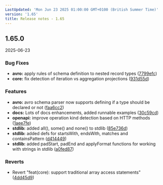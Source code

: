 ```yaml
---
LastUpdated: 'Mon Jun 23 2025 01:00:00 GMT+0100 (British Summer Time)'
version: '1.65'
title: Release notes - 1.65
---
```


## 1.65.0
2025-06-23

### Bug Fixes

* **avro:** apply rules of schema definition to nested record types ([7799efc](https://gitlab.com/taxi-lang/taxi-lang/commit/7799efc0a09411c61aa74a2a364044a3b72ca183))
* **core:** fix detection of iteration vs aggregation projections ([931d55d](https://gitlab.com/taxi-lang/taxi-lang/commit/931d55da01bd387b12ac0a328d4de3a70ff4fbc3))


### Features

* **avro:** avro schema parser now supports defining if a type should be declared or not ([faa6cc2](https://gitlab.com/taxi-lang/taxi-lang/commit/faa6cc24610a230dc9c2d9addda677c0eb74733e))
* **docs:** Lots of docs enhancements, added runnable examples ([30c59cd](https://gitlab.com/taxi-lang/taxi-lang/commit/30c59cd2c14c393544e9bf3f2242ebbb91bc827b))
* **openapi:** improve operation kind detection based on HTTP methods ([1aee7fe](https://gitlab.com/taxi-lang/taxi-lang/commit/1aee7fef5bd0a9d3c23f1cbec68d57dbd5566e2b))
* **stdlib:** added all(), some() and none() to stdlib ([85e736d](https://gitlab.com/taxi-lang/taxi-lang/commit/85e736d802abda30943aaffec6972939c6f03689))
* **stdlib:** added defs for startsWith, endsWith, matches and containsPattern ([d414449](https://gitlab.com/taxi-lang/taxi-lang/commit/d414449310d04df95ea9b3067e5907b1f2fb1741))
* **stdlib:** added padStart, padEnd and applyFormat functions for working with strings in stdlib ([a0fed87](https://gitlab.com/taxi-lang/taxi-lang/commit/a0fed87ebbd895bb3e06d16db8d7239719e7b3c1))


### Reverts

* Revert "feat(core): support traditional array access statements" ([4dd45d9](https://gitlab.com/taxi-lang/taxi-lang/commit/4dd45d98e06f240ab67341dc014032586e77daa2))




